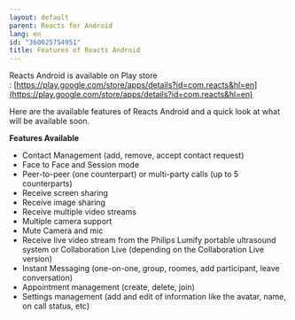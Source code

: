 ```yaml
---
layout: default
parent: Reacts for Android
lang: en
id: "360025754951"
title: Features of Reacts Android
---
```

Reacts Android is available on Play store : [https://play.google.com/store/apps/details?id=com.reacts&hl=en](https://play.google.com/store/apps/details?id=com.reacts&hl=en)

Here are the available features of Reacts Android and a quick look at what will be available soon.

**Features Available**

*   Contact Management (add, remove, accept contact request)
*   Face to Face and Session mode
*   Peer-to-peer (one counterpart) or multi-party calls (up to 5 counterparts)
*   Receive screen sharing
*   Receive image sharing
*   Receive multiple video streams
*   Multiple camera support
*   Mute Camera and mic
*   Receive live video stream from the Philips Lumify portable ultrasound system or Collaboration Live (depending on the Collaboration Live version)
*   Instant Messaging (one-on-one, group, roomes, add participant, leave conversation)
*   Appointment management (create, delete, join)
*   Settings management (add and edit of information like the avatar, name, on call status, etc)


